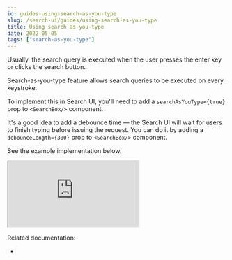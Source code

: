 ```yaml
---
id: guides-using-search-as-you-type
slug: /search-ui/guides/using-search-as-you-type
title: Using search-as-you-type
date: 2022-05-05
tags: ["search-as-you-type"]
---
```


Usually, the search query is executed when the user presses the enter key or clicks the search button.

Search-as-you-type feature allows search queries to be executed on every keystroke.

To implement this in Search UI, you'll need to add a `searchAsYouType={true}` prop to `<SearchBox/>` component.

It's a good idea to add a debounce time — the Search UI will wait for users to finish typing before issuing the request. You can do it by adding a `debounceLength={300}` prop to `<SearchBox/>` component.

See the example implementation below.

<iframe
  src="https://codesandbox.io/embed/github/elastic/search-ui/tree/main/examples/sandbox?autoresize=1&fontsize=12&initialpath=%2Fsearch-as-you-type&module=%2Fsrc%2Fpages%2Fsearch-as-you-type%2Findex.js&theme=light&view=preview&hidedevtools=1"
  style={{
    width: "100%",
    height: "800px",
    overflow: "hidden"
  }}
  highlights="218,219,220"
  title="Search UI"
  allow="accelerometer; ambient-light-sensor; camera; encrypted-media; geolocation; gyroscope; hid; microphone; midi; payment; usb; vr; xr-spatial-tracking"
  sandbox="allow-forms allow-modals allow-popups allow-presentation allow-same-origin allow-scripts"
></iframe>

Related documentation:

- <DocLink id="api-react-components-search-box" text="SearchBox component" />
